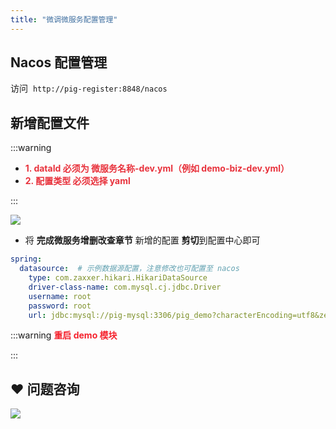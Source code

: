 ```yaml
---
title: "微调微服务配置管理"
---
```


## Nacos 配置管理


访问  `http://pig-register:8848/nacos`



## 新增配置文件


:::warning
+ **<font style="color:#E8323C;">1. dataId 必须为  微服务名称-dev.yml（例如 demo-biz-dev.yml）</font>**
+ **<font style="color:#E8323C;">2. 配置类型 必须选择 yaml</font>**

:::



![](https://cdn.nlark.com/yuque/0/2020/png/283679/1599233245468-0fb3e17c-e58f-47b9-a443-42eb7b8ef928.png)



+ 将 **完成微服务增删改查章节** 新增的配置 **剪切**到配置中心即可



```yaml
spring:
  datasource:  # 示例数据源配置，注意修改也可配置至 nacos
    type: com.zaxxer.hikari.HikariDataSource
    driver-class-name: com.mysql.cj.jdbc.Driver
    username: root
    password: root
    url: jdbc:mysql://pig-mysql:3306/pig_demo?characterEncoding=utf8&zeroDateTimeBehavior=convertToNull&useSSL=false&useJDBCCompliantTimezoneShift=true&useLegacyDatetimeCode=false&serverTimezone=Asia/Shanghai

```



:::warning
**<font style="color:#F5222D;">重启 demo 模块</font>**

:::

## ❤  问题咨询
![](https://cdn.nlark.com/yuque/0/2022/gif/283679/1662563973685-c22e9831-db66-42b5-973f-886d25d1e0e7.gif)


